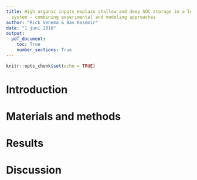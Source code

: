 ```yaml
---
title: High organic inputs explain shallow and deep SOC storage in a long-term agroforestry
  system - combining experimental and modeling approaches 
author: "Rick Venema & Bas Kasemir"
date: "1 juni 2018"
output: 
  pdf_document:
    toc: True
    number_sections: True
---
```


```r
knitr::opts_chunk$set(echo = TRUE)
```
\newpage
# Introduction


# Materials and methods


# Results


# Discussion

